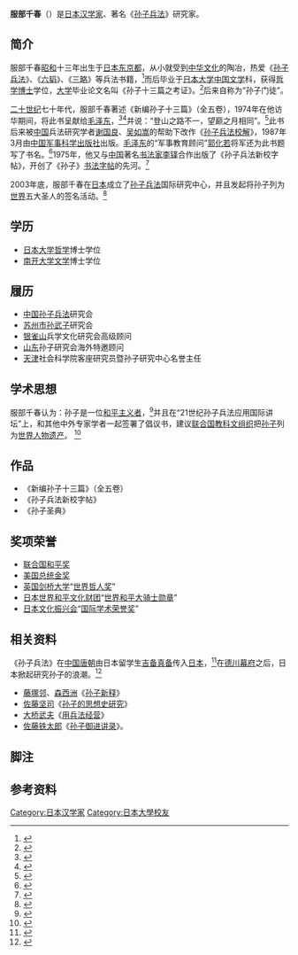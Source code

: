 {{Japanese|japanese=服部 千春|kana=はっとり ちはる|romaji=Hattori Chiharu}}
'''服部千春'''（{{bd|1937年|2月||catIdx=Hattori Chiharu}}）是[[日本|日本]][[汉学家|汉学家]]、著名《[[孙子兵法|孙子兵法]]》研究家。

== 简介 ==
服部千春[[昭和|昭和]]十三年出生于[[日本|日本]][[东京都|东京都]]，从小就受到[[中华文化|中华文化]]的陶冶，热爱《[[孙子兵法|孙子兵法]]》、《[[六韬|六韬]]》、《[[三略|三略]]》等兵法书籍，<ref name="服部千春与《孙子兵法》研究 ">{{cite web|url=http://www.gmw.cn/01ds/1998-04/22/GB/195%5eDS1104.HTM|title=《服部千春与《孙子兵法》研究》|accessdate=1998年4月22日|work=刘春生|publisher=中华读书报|language=zh-hans|archive-date=2007年2月5日|archive-url=https://web.archive.org/web/20070205043858/http://www.gmw.cn/01ds/1998-04/22/GB/195%5EDS1104.htm|dead-url=no}}</ref>而后毕业于[[日本大学|日本大学]][[中国|中国]][[文学|文学]]科，获得[[哲学|哲学]][[博士|博士]]学位，[[大学|大学]]毕业论文名叫《孙子十三篇之考证》。<ref name="服部千春：孙子帐下演兵法 中日文化交流扮使者 ">{{cite web|url=http://mil.news.sina.com.cn/2006-05-13/1728370014.html|title=《服部千春：孙子帐下演兵法 中日文化交流扮使者》|accessdate=2006年5月13日|work=|publisher=新浪网|language=zh-hans|archive-date=2016-03-04|archive-url=https://web.archive.org/web/20160304115920/http://mil.news.sina.com.cn/2006-05-13/1728370014.html|dead-url=no}}</ref>后来自称为“孙子门徒”。

[[二十世纪|二十世纪]]七十年代，服部千春著述《新编孙子十三篇》（全五卷），1974年在他访华期间，将此书呈献给[[毛泽东|毛泽东]]，<ref name="服部千春：孙子帐下演兵法 中日文化交流扮使者 ">{{cite web |url=http://mil.news.sina.com.cn/2006-05-13/1728370014.html|title=《服部千春：孙子帐下演兵法 中日文化交流扮使者》|accessdate=2006年5月13日|work=|publisher=新浪网|language=zh-hans}}</ref><ref name="服部千春与《孙子兵法》研究 ">{{cite web |url=http://www.gmw.cn/01ds/1998-04/22/GB/195%5eDS1104.HTM|title=《服部千春与《孙子兵法》研究》|accessdate=1998年4月22日|work=刘春生|publisher=中华读书报|language=zh-hans}}</ref>并说：“登山之路不一，望巅之月相同”。<ref name="服部千春与《孙子兵法》研究 ">{{cite web |url=http://www.gmw.cn/01ds/1998-04/22/GB/195%5eDS1104.HTM|title=《服部千春与《孙子兵法》研究》|accessdate=1998年4月22日|work=刘春生|publisher=中华读书报|language=zh-hans}}</ref>此书后来被[[中国|中国]]兵法研究学者[[谢国良|谢国良]]、[[吴如嵩|吴如嵩]]的帮助下改作《[[孙子兵法校解|孙子兵法校解]]》，1987年3月由[[中国军事科学出版社|中国军事科学出版社]]出版。[[毛泽东|毛泽东]]的“军事教育顾问”[[郭化若|郭化若]]将军还为此书题写了书名。<ref name="服部千春与《孙子兵法》研究 ">{{cite web |url=http://www.gmw.cn/01ds/1998-04/22/GB/195%5eDS1104.HTM|title=《服部千春与《孙子兵法》研究》|accessdate=1998年4月22日|work=刘春生|publisher=中华读书报|language=zh-hans}}</ref>1975年，他又与[[中国|中国]]著名[[书法家|书法家]][[李铎|李铎]]合作出版了《孙子兵法新校字帖》，开创了《孙子》[[书法|书法]][[字帖|字帖]]的先河。<ref name="服部千春：孙子帐下演兵法 中日文化交流扮使者 ">{{cite web |url=http://mil.news.sina.com.cn/2006-05-13/1728370014.html|title=《服部千春：孙子帐下演兵法 中日文化交流扮使者》|accessdate=2006年5月13日|work=|publisher=新浪网|language=zh-hans}}</ref>

2003年底，服部千春在[[日本|日本]]成立了[[孙子兵法|孙子兵法]]国际研究中心，并且发起将孙子列为[[世界|世界]]五大圣人的签名活动。<ref name="服部千春：孙子帐下演兵法 中日文化交流扮使者 ">{{cite web |url=http://mil.news.sina.com.cn/2006-05-13/1728370014.html|title=《服部千春：孙子帐下演兵法 中日文化交流扮使者》|accessdate=2006年5月13日|work=|publisher=新浪网|language=zh-hans}}</ref>
== 学历 ==
*[[日本大学|日本大学]][[哲学|哲学]]博士学位
*[[南开大学|南开大学]][[文学|文学]]博士学位

== 履历 ==
*[[中国|中国]][[孙子兵法|孙子兵法]]研究会
*[[苏州市|苏州市]][[孙武子|孙武子]]研究会
*[[银雀山|银雀山]]兵学文化研究会高级顾问
*[[山东|山东]]孙子研究会海外特邀顾问
*[[天津|天津]]社会科学院客座研究员暨孙子研究中心名誉主任

== 学术思想 ==
服部千春认为：孙子是一位[[和平主义者|和平主义者]]，<ref name="服部千春与《孙子兵法》研究 ">{{cite web |url=http://www.gmw.cn/01ds/1998-04/22/GB/195%5eDS1104.HTM|title=《服部千春与《孙子兵法》研究》|accessdate=1998年4月22日|work=刘春生|publisher=中华读书报|language=zh-hans}}</ref>并且在“21世纪孙子兵法应用国际讲坛”上，和其他中外专家学者一起签署了倡议书，建议[[联合国教科文组织|联合国教科文组织]]把[[孙子|孙子]]列为[[世界人物遗产|世界人物遗产]]。{{noteTag|1=世界人物遗产：目前被列为世界人物遗产的四圣是——[[古希腊|古希腊]]的[[苏格拉底|苏格拉底]]、古[[印度|印度]]的[[释迦牟尼|释迦牟尼]]、[[中国|中国]][[春秋|春秋]]的[[孔子|孔子]]、[[中东|中东]]的[[基督教|基督教]]创始人[[耶酥|耶酥]] }} <ref name="服部千春：孙子帐下演兵法 中日文化交流扮使者 ">{{cite web |url=http://mil.news.sina.com.cn/2006-05-13/1728370014.html|title=《服部千春：孙子帐下演兵法 中日文化交流扮使者》|accessdate=2006年5月13日|work=|publisher=新浪网|language=zh-hans}}</ref>

== 作品 ==
*《新编孙子十三篇》（全五卷）
*《孙子兵法新校字帖》
*《孙子圣典》

== 奖项荣誉 ==
*[[联合国和平奖|联合国和平奖]]
*[[美国总统金奖|美国总统金奖]]
*[[英国|英国]][[剑桥大学|剑桥大学]]“[[世界哲人奖|世界哲人奖]]”
*[[日本|日本]][[世界和平文化财团|世界和平文化财团]]“[[世界和平大骑士勋章|世界和平大骑士勋章]]”
*[[日本|日本]][[文化振兴会|文化振兴会]]“[[国际学术荣誉奖|国际学术荣誉奖]]”

== 相关资料 ==
《孙子兵法》在[[中国|中国]][[唐朝|唐朝]]由日本留学生[[吉备真备|吉备真备]]传入[[日本|日本]]，<ref name="服部千春与《孙子兵法》研究 ">{{cite web |url=http://www.gmw.cn/01ds/1998-04/22/GB/195%5eDS1104.HTM|title=《服部千春与《孙子兵法》研究》|accessdate=1998年4月22日|work=刘春生|publisher=中华读书报|language=zh-hans}}</ref>在[[德川幕府|德川幕府]]之后，日本掀起研究孙子的浪潮。<ref name="孙子兵法全球行：二战时日本天皇曾带头学习 ">{{cite web|url=http://www.chinanews.com/cul/2011/06-26/3137123.shtml|title=《孙子兵法全球行：二战时日本天皇曾带头学习》|accessdate=2011年6月26日|work=|publisher=中国新闻网|language=zh-hans|archive-date=2016年3月5日|archive-url=https://web.archive.org/web/20160305043432/http://www.chinanews.com/cul/2011/06-26/3137123.shtml|dead-url=no}}</ref>
*[[藤塚邻|藤塚邻]]、[[森西洲|森西洲]]《[[孙子新释|孙子新释]]》
*[[佐藤坚司|佐藤坚司]]《[[孙子的思想史研究|孙子的思想史研究]]》
*[[大桥武夫|大桥武夫]]《[[用兵法经营|用兵法经营]]》
*[[佐藤铁太郎|佐藤铁太郎]]《[[孙子御进讲录|孙子御进讲录]]》。

==脚注==
<div class="references-small">
{{NoteFoot}}
</div>

==参考资料==
<div class="references-small">
<references></references>
</div>

{{DEFAULTSORT:Hattori Chiharu}}
[[Category:日本汉学家|Category:日本汉学家]]
[[Category:日本大學校友|Category:日本大學校友]]